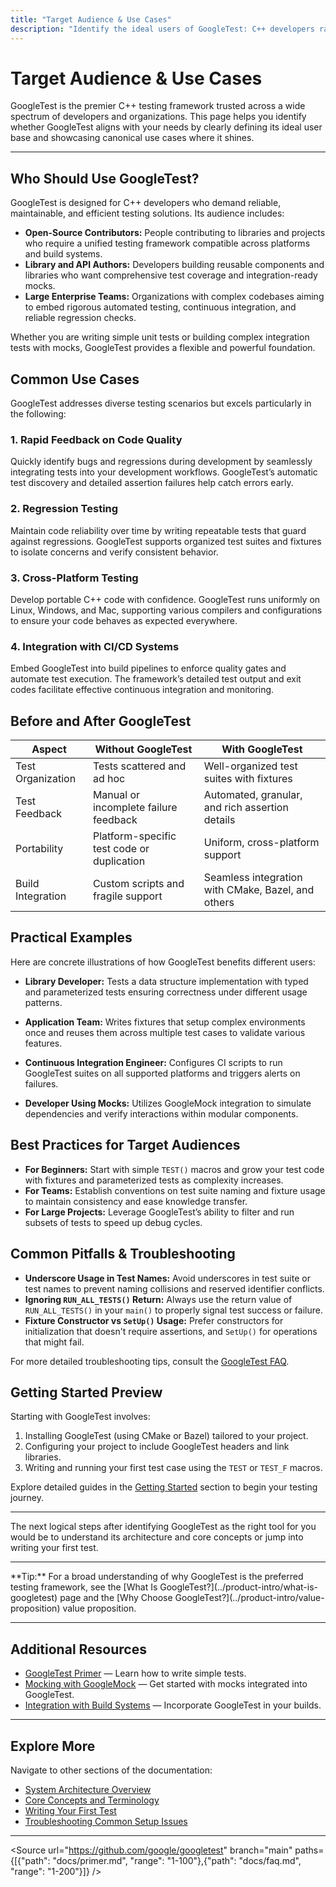 ```yaml
---
title: "Target Audience & Use Cases"
description: "Identify the ideal users of GoogleTest: C++ developers ranging from open-source contributors and library authors to large enterprise teams. Review canonical use cases, including rapid feedback on code quality, regression testing, cross-platform testing, and integrating with CI/CD systems."
---
```


# Target Audience & Use Cases

GoogleTest is the premier C++ testing framework trusted across a wide spectrum of developers and organizations. This page helps you identify whether GoogleTest aligns with your needs by clearly defining its ideal user base and showcasing canonical use cases where it shines.

---

## Who Should Use GoogleTest?

GoogleTest is designed for C++ developers who demand reliable, maintainable, and efficient testing solutions. Its audience includes:

- **Open-Source Contributors:** People contributing to libraries and projects who require a unified testing framework compatible across platforms and build systems.
- **Library and API Authors:** Developers building reusable components and libraries who want comprehensive test coverage and integration-ready mocks.
- **Large Enterprise Teams:** Organizations with complex codebases aiming to embed rigorous automated testing, continuous integration, and reliable regression checks.

Whether you are writing simple unit tests or building complex integration tests with mocks, GoogleTest provides a flexible and powerful foundation.


## Common Use Cases

GoogleTest addresses diverse testing scenarios but excels particularly in the following:

### 1. Rapid Feedback on Code Quality

Quickly identify bugs and regressions during development by seamlessly integrating tests into your development workflows. GoogleTest’s automatic test discovery and detailed assertion failures help catch errors early.

### 2. Regression Testing

Maintain code reliability over time by writing repeatable tests that guard against regressions. GoogleTest supports organized test suites and fixtures to isolate concerns and verify consistent behavior.

### 3. Cross-Platform Testing

Develop portable C++ code with confidence. GoogleTest runs uniformly on Linux, Windows, and Mac, supporting various compilers and configurations to ensure your code behaves as expected everywhere.

### 4. Integration with CI/CD Systems

Embed GoogleTest into build pipelines to enforce quality gates and automate test execution. The framework’s detailed test output and exit codes facilitate effective continuous integration and monitoring.


## Before and After GoogleTest

| Aspect               | Without GoogleTest                                  | With GoogleTest                                    |
|----------------------|---------------------------------------------------|---------------------------------------------------|
| Test Organization    | Tests scattered and ad hoc                         | Well-organized test suites with fixtures          |
| Test Feedback        | Manual or incomplete failure feedback              | Automated, granular, and rich assertion details   |
| Portability         | Platform-specific test code or duplication         | Uniform, cross-platform support                    |
| Build Integration   | Custom scripts and fragile support                  | Seamless integration with CMake, Bazel, and others |


## Practical Examples

Here are concrete illustrations of how GoogleTest benefits different users:

- **Library Developer:** Tests a data structure implementation with typed and parameterized tests ensuring correctness under different usage patterns.

- **Application Team:** Writes fixtures that setup complex environments once and reuses them across multiple test cases to validate various features.

- **Continuous Integration Engineer:** Configures CI scripts to run GoogleTest suites on all supported platforms and triggers alerts on failures.

- **Developer Using Mocks:** Utilizes GoogleMock integration to simulate dependencies and verify interactions within modular components.


## Best Practices for Target Audiences

- **For Beginners:** Start with simple `TEST()` macros and grow your test code with fixtures and parameterized tests as complexity increases.
- **For Teams:** Establish conventions on test suite naming and fixture usage to maintain consistency and ease knowledge transfer.
- **For Large Projects:** Leverage GoogleTest’s ability to filter and run subsets of tests to speed up debug cycles.


## Common Pitfalls & Troubleshooting

- **Underscore Usage in Test Names:** Avoid underscores in test suite or test names to prevent naming collisions and reserved identifier conflicts.
- **Ignoring `RUN_ALL_TESTS()` Return:** Always use the return value of `RUN_ALL_TESTS()` in your `main()` to properly signal test success or failure.
- **Fixture Constructor vs `SetUp()` Usage:** Prefer constructors for initialization that doesn't require assertions, and `SetUp()` for operations that might fail.

For more detailed troubleshooting tips, consult the [GoogleTest FAQ](../faq/getting-started-faq/what-is-googletest).


## Getting Started Preview

Starting with GoogleTest involves:

1. Installing GoogleTest (using CMake or Bazel) tailored to your project.
2. Configuring your project to include GoogleTest headers and link libraries.
3. Writing and running your first test case using the `TEST` or `TEST_F` macros.

Explore detailed guides in the [Getting Started](../../getting-started) section to begin your testing journey.

---

The next logical steps after identifying GoogleTest as the right tool for you would be to understand its architecture and core concepts or jump into writing your first test.

---

<Callout type="info">
**Tip:** For a broad understanding of why GoogleTest is the preferred testing framework, see the [What Is GoogleTest?](../product-intro/what-is-googletest) page and the [Why Choose GoogleTest?](../product-intro/value-proposition) value proposition.
</Callout>


---

## Additional Resources

- [GoogleTest Primer](../primer) — Learn how to write simple tests.
- [Mocking with GoogleMock](../gmock_for_dummies) — Get started with mocks integrated into GoogleTest.
- [Integration with Build Systems](../../guides/integration_and_best_practices/cmake_and_bazel_integration) — Incorporate GoogleTest in your builds.

---

## Explore More

Navigate to other sections of the documentation:

- [System Architecture Overview](../architecture-concepts/system-architecture)
- [Core Concepts and Terminology](../architecture-concepts/core-concepts)
- [Writing Your First Test](../../guides/core_workflows/writing_first_test)
- [Troubleshooting Common Setup Issues](../../getting-started/troubleshooting-validation/common-setup-issues)


---

<Source url="https://github.com/google/googletest" branch="main" paths={[{"path": "docs/primer.md", "range": "1-100"},{"path": "docs/faq.md", "range": "1-200"}]} />